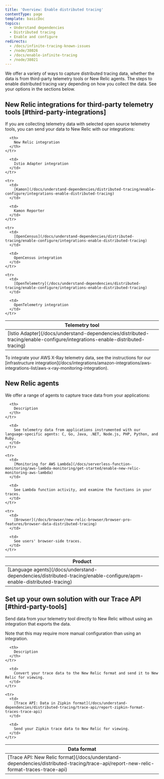 ```yaml
---
title: 'Overview: Enable distributed tracing'
contentType: page
template: basicDoc
topics:
  - Understand dependencies
  - Distributed tracing
  - Enable and configure
redirects:
  - /docs/infinite-tracing-known-issues
  - /node/38026
  - /docs/enable-infinite-tracing
  - /node/38021
---
```


We offer a variety of ways to capture distributed tracing data, whether the data is from third-party telemetry tools or New Relic agents. The steps to enable distributed tracing vary depending on how you collect the data. See your options in the sections below.

## New Relic integrations for third-party telemetry tools [#third-party-integrations]

If you are collecting telemetry data with selected open source telemetry tools, you can send your data to New Relic with our integrations:

<Table>
  <thead>
    <tr>
      <th>
        Telemetry tool
      </th>

      <th>
        New Relic integration
      </th>
    </tr>
  </thead>

  <tbody>
    <tr>
      <td>
        [Istio Adapter](/docs/understand-dependencies/distributed-tracing/enable-configure/integrations-enable-distributed-tracing)
      </td>

      <td>
        Istio Adapter integration
      </td>
    </tr>

    <tr>
      <td>
        [Kamon](/docs/understand-dependencies/distributed-tracing/enable-configure/integrations-enable-distributed-tracing)
      </td>

      <td>
        Kamon Reporter
      </td>
    </tr>

    <tr>
      <td>
        [OpenCensus](/docs/understand-dependencies/distributed-tracing/enable-configure/integrations-enable-distributed-tracing)
      </td>

      <td>
        OpenCensus integration
      </td>
    </tr>

    <tr>
      <td>
        [OpenTelemetry](/docs/understand-dependencies/distributed-tracing/enable-configure/integrations-enable-distributed-tracing)
      </td>

      <td>
        OpenTelemetry integration
      </td>
    </tr>
  </tbody>
</Table>

<Callout variant="tip">
  To integrate your AWS X-Ray telemetry data, see the instructions for our [infrastructure integration](/docs/integrations/amazon-integrations/aws-integrations-list/aws-x-ray-monitoring-integration).
</Callout>

## New Relic agents

We offer a range of agents to capture trace data from your applications:

<Table>
  <thead>
    <tr>
      <th style={{ width: "250px" }}>
        Product
      </th>

      <th>
        Description
      </th>
    </tr>
  </thead>

  <tbody>
    <tr>
      <td>
        [Language agents](/docs/understand-dependencies/distributed-tracing/enable-configure/apm-enable-distributed-tracing)
      </td>

      <td>
        See telemetry data from applications instrumented with our language-specific agents: C, Go, Java, .NET, Node.js, PHP, Python, and Ruby.
      </td>
    </tr>

    <tr>
      <td>
        [Monitoring for AWS Lambda](/docs/serverless-function-monitoring/aws-lambda-monitoring/get-started/enable-new-relic-monitoring-aws-lambda)
      </td>

      <td>
        See Lambda function activity, and examine the functions in your traces.
      </td>
    </tr>

    <tr>
      <td>
        [Browser](/docs/browser/new-relic-browser/browser-pro-features/browser-data-distributed-tracing)
      </td>

      <td>
        See users' browser-side traces.
      </td>
    </tr>
  </tbody>
</Table>

## Set up your own solution with our Trace API [#third-party-tools]

Send data from your telemetry tool directly to New Relic without using an integration that exports the data.

<Callout variant="tip">
  Note that this may require more manual configuration than using an integration.
</Callout>

<Table>
  <thead>
    <tr>
      <th>
        Data format
      </th>

      <th>
        Description
      </th>
    </tr>
  </thead>

  <tbody>
    <tr>
      <td>
        [Trace API: New Relic format](/docs/understand-dependencies/distributed-tracing/trace-api/report-new-relic-format-traces-trace-api)
      </td>

      <td>
        Convert your trace data to the New Relic format and send it to New Relic for viewing.
      </td>
    </tr>

    <tr>
      <td>
        [Trace API: Data in Zipkin format](/docs/understand-dependencies/distributed-tracing/trace-api/report-zipkin-format-traces-trace-api)
      </td>

      <td>
        Send your Zipkin trace data to New Relic for viewing.
      </td>
    </tr>
  </tbody>
</Table>
